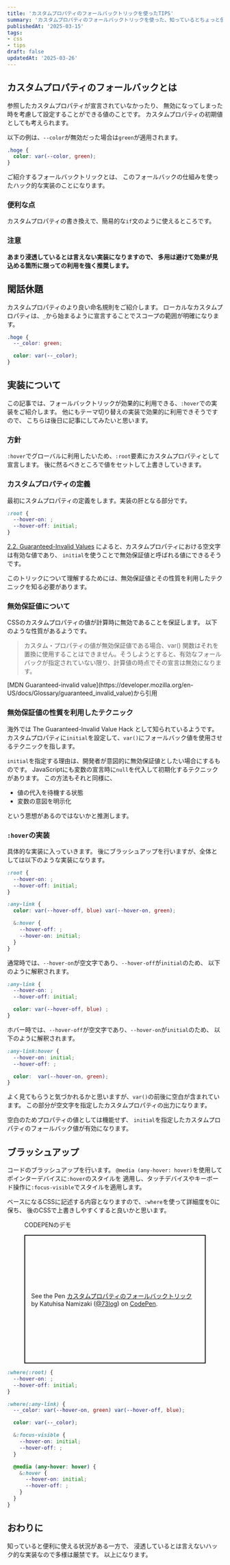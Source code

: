 ```yaml
---
title: 'カスタムプロパティのフォールバックトリックを使ったTIPS'
summary: 'カスタムプロパティのフォールバックトリックを使った、知っているとちょっと便利かもしれないTIPSをご紹介します。'
publishedAt: '2025-03-15'
tags:
- css
- tips
draft: false
updatedAt: '2025-03-26'
---
```


## カスタムプロパティのフォールバックとは
参照したカスタムプロパティが宣言されていなかったり、
無効になってしまった時を考慮して設定することができる値のことです。
カスタムプロパティの初期値としても考えられます。

以下の例は、`--color`が無効だった場合は`green`が適用されます。

```css title="カスタムプロパティのフォールバックの例"
.hoge {
  color: var(--color, green);
}
```

ご紹介するフォールバックトリックとは、
このフォールバックの仕組みを使ったハック的な実装のことになります。

### 便利な点
カスタムプロパティの書き換えで、簡易的な`if`文のように使えるところです。

### 注意
**あまり浸透しているとは言えない実装になりますので、
多用は避けて効果が見込める箇所に限っての利用を強く推奨します。**

## 閑話休題
カスタムプロパティのより良い命名規則をご紹介します。
ローカルなカスタムプロパティは、`_`から始まるように宣言することでスコープの範囲が明確になります。

```css title="ローカルなカスタムプロパティの命名"
.hoge {
  --_color: green;

  color: var(--_color);
}
```

## 実装について
この記事では、フォールバックトリックが効果的に利用できる、`:hover`での実装をご紹介します。
他にもテーマ切り替えの実装で効果的に利用できそうですので、
こちらは後日に記事にしてみたいと思います。

### 方針
`:hover`でグローバルに利用したいため、`:root`要素にカスタムプロパティとして宣言します。
後に然るべきところで値をセットして上書きしていきます。

### カスタムプロパティの定義
最初にスタムプロパティの定義をします。実装の肝となる部分です。

```css title="カスタムプロパティの定義"
:root {
  --hover-on: ;
  --hover-off: initial;
}
```
[2.2. Guaranteed-Invalid Values](https://www.w3.org/TR/css-variables-1/#guaranteed-invalid)
によると、カスタムプロパティにおける空文字は有効な値であり、
`initial`を使うことで無効保証値と呼ばれる値にできるそうです。

このトリックについて理解するためには、無効保証値とその性質を利用したテクニックを知る必要があります。

### 無効保証値について
CSSのカスタムプロパティの値が計算時に無効であることを保証します。
以下のような性質があるようです。

>カスタム・プロパティの値が無効保証値である場合、var() 関数はそれを置換に使用することはできません。そうしようとすると、有効なフォールバックが指定されていない限り、計算値の時点でその宣言は無効になります。

<p class="single-blockquote-origin">[MDN Guaranteed-invalid value](https://developer.mozilla.org/en-US/docs/Glossary/guaranteed_invalid_value)から引用</p>

### 無効保証値の性質を利用したテクニック
海外では <span translate="no">The Guaranteed-Invalid Value Hack</span> として知られているようです。
カスタムプロパティに`initial`を設定して、`var()`にフォールバック値を使用させるテクニックを指します。

`initial`を指定する理由は、開発者が意図的に無効保証値としたい場合にするものです。
JavaScriptにも変数の宣言時に`null`を代入して初期化するテクニックがあります。
この方法もそれと同様に、

- 値の代入を待機する状態
- 変数の意図を明示化

という思想があるのではないかと推測します。


### `:hover`の実装
具体的な実装に入っていきます。
後にブラッシュアップを行いますが、全体としては以下のような実装になります。

```css title="ブラッシュアップ前の実装"
:root {
  --hover-on: ;
  --hover-off: initial;
}

:any-link {
  color: var(--hover-off, blue) var(--hover-on, green);

  &:hover {
    --hover-off: ;
    --hover-on: initial;
  }
}
```

通常時では、`--hover-on`が空文字であり、`--hover-off`が`initial`のため、
以下のように解釈されます。

```css title="通常時の場合"
:any-link {
  --hover-on: ;
  --hover-off: initial;

  color: var(--hover-off, blue) ;
}
```

ホバー時では、`--hover-off`が空文字であり、`--hover-on`が`initial`のため、
以下のように解釈されます。

```css title="ホバー時の場合"
:any-link:hover {
  --hover-on: initial;
  --hover-off: ;

  color:  var(--hover-on, green);
}
```
よく見てもらうと気づかれるかと思いますが、`var()`の前後に空白が含まれています。
この部分が空文字を指定したカスタムプロパティの出力になります。

空白のためプロパティの値としては機能せず、
`initial`を指定したカスタムプロパティのフォールバック値が有効になります。

## ブラッシュアップ
コードのブラッシュアップを行います。
`@media (any-hover: hover)`を使用してポインターデバイスに`:hover`のスタイルを
適用し、タッチデバイスやキーボード操作に`:focus-visible`でスタイルを適用します。

ベースになるCSSに記述する内容となりますので、`:where`を使って詳細度を0に保ち、
後のCSSで上書きしやすくすると良いかと思います。

<figure class="codepen-embed">
<figcaption>CODEPENのデモ</figcaption>
<p class="codepen" data-height="300" data-default-tab="html,result" data-slug-hash="KwKZyyg" data-pen-title="カスタムプロパティのフォールバックトリック" data-user="73log" style="height: 300px; box-sizing: border-box; display: flex; align-items: center; justify-content: center; border: 2px solid; margin: 1em 0; padding: 1em;">
<span>See the Pen <a href="https://codepen.io/73log/pen/KwKZyyg">
カスタムプロパティのフォールバックトリック</a> by Katuhisa Namizaki (<a href="https://codepen.io/73log">@73log</a>)
on <a href="https://codepen.io">CodePen</a>.</span>
</p>
</figure>

```css title="ブラッシュアップ後の実装"
:where(:root) {
  --hover-on: ;
  --hover-off: initial;
}

:where(:any-link) {
  --_color: var(--hover-on, green) var(--hover-off, blue);

  color: var(--_color);

  &:focus-visible {
    --hover-on: initial;
    --hover-off: ;
  }

  @media (any-hover: hover) {
    &:hover {
      --hover-on: initial;
      --hover-off: ;
    }
  }
}
```

## おわりに
知っていると便利に使える状況がある一方で、
浸透しているとは言えないハック的な実装なので多様は厳禁です。
以上になります。
